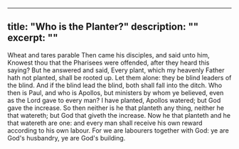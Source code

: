 ---
title: "Who is the Planter?"
description: ""
excerpt: ""
----

<Verse book="Matthew" verse="15:12-14" version="KJV">
  Wheat and tares parable
</Verse>



<Verse book="Matthew" verse="15:12-14" version="KJV">
Then came his disciples, and said unto him, Knowest thou that the Pharisees were offended, after they heard this saying? But he answered and said, Every plant, which my heavenly Father hath not planted, shall be rooted up. Let them alone: they be blind leaders of the blind. And if the blind lead the blind, both shall fall into the ditch.
</Verse>

<Verse book="1 Corinthians" verse="3:6" version="KJV">
Who then is Paul, and who is Apollos, but ministers by whom ye believed, even as the Lord gave to every man? I have planted, Apollos watered; but God gave the increase. So then neither is he that planteth any thing, neither he that watereth; but God that giveth the increase. Now he that planteth and he that watereth are one: and every man shall receive his own reward according to his own labour. For we are labourers together with God: ye are God's husbandry, ye are God's building.
</Verse>
